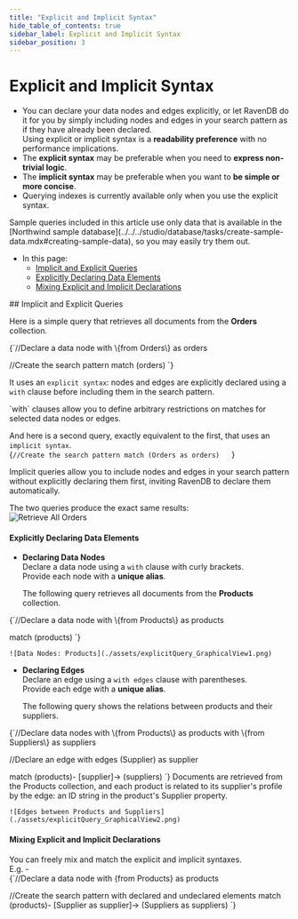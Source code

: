 ```yaml
---
title: "Explicit and Implicit Syntax"
hide_table_of_contents: true
sidebar_label: Explicit and Implicit Syntax
sidebar_position: 3
---
```



# Explicit and Implicit Syntax  
<Admonition type="note" title="Note">

* You can declare your data nodes and edges explicitly, or let RavenDB do it for you by simply 
  including nodes and edges in your search pattern as if they have already been declared.  
  Using explicit or implicit syntax is a **readability preference** with no performance implications.  
* The **explicit syntax** may be preferable when you need to **express non-trivial logic**.    
* The **implicit syntax** may be preferable when you want to **be simple or more concise**.  
* Querying indexes is currently available only when you use the explicit syntax.    

<Admonition type="info" title="Info">
Sample queries included in this article use only data that is available in the 
[Northwind sample database](../../../studio/database/tasks/create-sample-data.mdx#creating-sample-data), 
so you may easily try them out.  
</Admonition>

* In this page:  
   * [Implicit and Explicit Queries](../../../indexes/querying/graph/graph-queries-explicit-and-implicit.mdx#implicit-and-explicit-queries)  
   * [Explicitly Declaring Data Elements](../../../indexes/querying/graph/graph-queries-explicit-and-implicit.mdx#explicitly-declaring-data-elements)  
   * [Mixing Explicit and Implicit Declarations](../../../indexes/querying/graph/graph-queries-explicit-and-implicit.mdx#mixing-explicit-and-implicit-declarations)  
</Admonition>
## Implicit and Explicit Queries  

Here is a simple query that retrieves all documents from the **Orders** collection.  

<TabItem value="json" label="json">
<CodeBlock language="json">
{`//Declare a data node
with \{from Orders\} as orders
    
//Create the search pattern
match 
    (orders)
`}
</CodeBlock>
</TabItem>

It uses an `explicit syntax`: nodes and edges are explicitly declared using a `with` clause before including them in the 
search pattern.  

<Admonition type="info" title="Info">
`with` clauses allow you to define arbitrary restrictions on matches for selected data nodes or edges.  
</Admonition>

And here is a second query, exactly equivalent to the first, that uses an `implicit syntax`.  
<TabItem value="json" label="json">
<CodeBlock language="json">
{`//Create the search pattern
match
    (Orders as orders)  
`}
</CodeBlock>
</TabItem>

Implicit queries allow you to include nodes and edges in your search pattern without explicitly declaring them first, 
inviting RavenDB to declare them automatically.  

The two queries produce the exact same results:  
![Retrieve All Orders](./assets/BasicQuery_GraphicalView1.png)  
#### Explicitly Declaring Data Elements

* **Declaring Data Nodes**  
  Declare a data node using a `with` clause with curly brackets.  
  Provide each node with a **unique alias**.  

    The following query retrieves all documents from the **Products** collection.  

<TabItem value="json" label="json">
<CodeBlock language="json">
{`//Declare a data node
with \{from Products\} as products
    
match 
    (products)
`}
</CodeBlock>
</TabItem>

    ![Data Nodes: Products](./assets/explicitQuery_GraphicalView1.png)

* **Declaring Edges**  
  Declare an edge using a `with edges` clause with parentheses.  
  Provide each edge with a **unique alias**.  

    The following query shows the relations between products and their suppliers.  

<TabItem value="json" label="json">
<CodeBlock language="json">
{`//Declare data nodes
with \{from Products\} as products
with \{from Suppliers\} as suppliers

//Declare an edge
with edges (Supplier) as supplier

match 
     (products)-
     [supplier]->
     (suppliers)
`}
</CodeBlock>
</TabItem>
    Documents are retrieved from the Products collection, and each product is related to its supplier's profile 
    by the edge: an ID string in the product's Supplier property.  

    ![Edges between Products and Suppliers](./assets/explicitQuery_GraphicalView2.png)
#### Mixing Explicit and Implicit Declarations  

You can freely mix and match the explicit and implicit syntaxes.  
E.g. -  
<TabItem value="json" label="json">
<CodeBlock language="json">
{`//Declare a data node
with \{from Products\} as products
    
//Create the search pattern with declared and undeclared elements
match 
     (products)-
     [Supplier as supplier]->
     (Suppliers as suppliers)
`}
</CodeBlock>
</TabItem>



